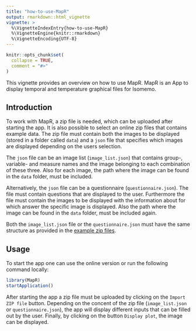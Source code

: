 ```yaml
---
title: "how-to-use-MapR"
output: rmarkdown::html_vignette
vignette: >
  %\VignetteIndexEntry{how-to-use-MapR}
  %\VignetteEngine{knitr::rmarkdown}
  %\VignetteEncoding{UTF-8}
---
```


```r
knitr::opts_chunk$set(
  collapse = TRUE,
  comment = "#>"
)
```

This vignette provides an overview on how to use MapR. MapR is an App to display temporal and temperature graphical files for Isomemo.

## Introduction

To work with MapR, a zip file is needed, which can be uploaded after starting the app. It is also possible to select an online zip files that contains example data. The zip file must contain both the images to be displayed (stored in a folder called `data`) and a `json` file that specifies which images are displayed depending on the users selection.

The `json` file can be an image list (`image_list.json`) that contains group-, variable- and measure names and the image belonging to each combination of these three. Also for each image, the path where the image can be found in the `data` folder, must be included.

Alternatively, the `json` file can be a questionnaire (`questionnaire.json`). The file must contain questions that are displayed to the user. Furthermore the file must contain the images to be displayed with the information about for which answer the specific image is displayed. Also the path where the image can be found in the `data` folder, must be included again.

Both the `image_list.json` file or the `questionnaire.json` must have the same structure as provided in the [example zip files](https://github.com/Pandora-IsoMemo/MapR/tree/beta/inst/app/exampleZip).

## Usage

To start the app one can use the online version or run the following command locally:

```r
library(MapR)
startApplication()
```

After starting the app a zip file must be uploaded by clicking on the `Import ZIP file` button. Depending on the concent of the zip file (`image_list.json` or `questionnaire.json`), the app will display different inputs that can be filled out by the user. Finally, by clicking on the button `Display plot`, the image can be displayed.
